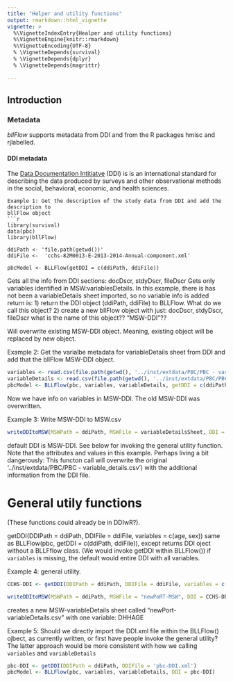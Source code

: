 ```yaml
---
title: "Helper and utility functions"
output: rmarkdown::html_vignette
vignette: >
  %\VignetteIndexEntry{Healper and utility functions}
  %\VignetteEngine{knitr::rmarkdown}
  %\VignetteEncoding{UTF-8}
  % \VignetteDepends{survival}
  % \VignetteDepends{dplyr}
  % \VignetteDepends{magrittr}
  
---
```


## Introduction

### Metadata

_bllFlow_ supports metadata from DDI and from the R packages hmisc and rjlabelled.

#### DDI metadata
The [Data Documentation Intitiatve](https://www.ddialliance.org) (DDI) is is an 
international standard for describing the data produced by surveys and other 
observational methods in the social, behavioral, economic, and health sciences.

```
Example 1: Get the description of the study data from DDI and add the description to 
bllFlow object
```r
library(survival)
data(pbc)
library(bllFlow)

ddiPath <- 'file.path(getwd())'
ddiFile <-  'cchs-82M0013-E-2013-2014-Annual-component.xml'

pbcModel <- BLLFlow(getDDI = c(ddiPath, ddiFile))
```
Gets all the info from DDI sections: docDscr, stdyDscr, fileDscr
Gets only variables identified in MSW:variablesDetails. In this example, there 
is has not been a variableDetails sheet imported, so no variable info is added
return is: 
1) return the DDI object (ddiPath, ddiFile) to BLLFlow. What do we call this object?
2) create a new bllFlow object with just: docDscr, stdyDscr, fileDscr
 what is the name of this object?? "MSW-DDI"??

Will overwrite existing MSW-DDI object. Meaning, existing object will be replaced by new object. 

Example 2: Get the varialbe metadata for variableDetails sheet from DDI and add 
that the bllFlow MSW-DDI object.
```r
variables <- read.csv(file.path(getwd(), '../inst/extdata/PBC/PBC - variables.csv'))
variableDetails <- read.csv(file.path(getwd(), '../inst/extdata/PBC/PBC - variable_details.csv'))
pbcModel <- BLLFlow(pbc, variables, variableDetails, getDDI = c(ddiPath, ddiFile))
```
Now we have info on variables in MSW-DDI.
The old MSW-DDI was overwritten. 

Example 3: Write MSW-DDI to MSW.csv
```r
writeDDItoMSW(MSWPath = ddiPath, MSWFile = variableDetailsSheet, DDI = MSW-DDI)
```
default DDI is MSW-DDI. See below for invoking the general utility function.
Note that the attributes and values in this example. Perhaps living a bit 
dangerously: This functon call will overwrite the original '../inst/extdata/PBC/PBC - variable_details.csv') with the additional information from the DDI file.

# General utily functions 
(These functions could already be in DDIwR?). 

getDDI(DDIPath = ddiPath, DDIFile = ddiFile, variables = c(age, sex))
same as BLLFlow(pbc, getDDI = c(ddiPath, ddiFile)), except returns DDI oject 
without a BLLFflow class. (We would invoke getDDI within BLLFlow())
if `variables` is missing, the default would entire DDI with all variables.

Example 4: general utility.
```r
CCHS-DDI <- getDDI(DDIPath = ddiPath, DDIFile = ddiFile, variables = c(DHHAge))

writeDDItoMSW(MSWPath = ddiPath, MSWFile = "newPoRT-MSW", DDI = CCHS-DDI)
```
creates a new MSW-variableDetails sheet called "newPort-variableDetails.csv" 
with one variable: DHHAGE

Example 5: Should we directly import the DDI.xml file within the BLLFlow() ojbect, as currently written, or first have people invoke the general utility? The latter approach would 
be more consistent with how we calling `variables` and `variableDetails`
```r
pbc-DDI <- getDDI(DDIPath = ddiPath, DDIFile = 'pbc-DDI.xml')
pbcModel <- BLLFlow(pbc, variables, variableDetails, DDI = pbc-DDI)
```
